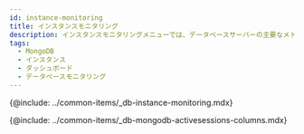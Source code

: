 ```yaml
---
id: instance-monitoring
title: インスタンスモニタリング
description: インスタンスモニタリングメニューでは、データベースサーバーの主要なメトリックに関する詳細情報をリアルタイムに確認できます。
tags:
  - MongoDB
  - インスタンス
  - ダッシュボード
  - データベースモニタリング
---
```


{@include: ../common-items/_db-instance-monitoring.mdx} 

{@include: ../common-items/_db-mongodb-activesessions-columns.mdx}
